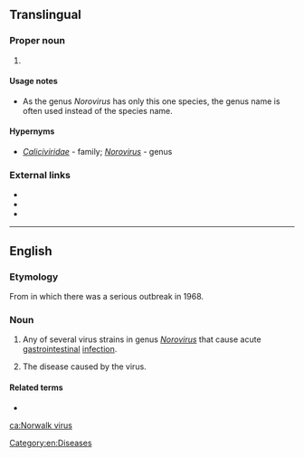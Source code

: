==Translingual==

===Proper noun===
{{taxoninfl|i=1}}

# {{taxon|species|genus|Norovirus|i=1|the causal agent of [[winter vomiting virus]] in humans}}

====Usage notes====
* As the genus ''Norovirus'' has only this one species, the genus name is often used instead of the species name.

====Hypernyms====
* {{sense|species}} ''[[Caliciviridae]]''&nbsp;- family; ''[[Norovirus]]''&nbsp;- genus

===External links===
* {{pedia}}
* {{specieslite|Norwalk virus}}
* {{comcatlite|Norovirus}}

----

==English==
{{wikipedia}}

===Etymology===
From {{w|Norwalk, Ohio}} in which there was a serious outbreak in 1968.

===Noun===
{{en-noun|es}}

# {{lb|en|virology}} Any of several virus strains in genus ''[[Norovirus]]'' that cause acute [[gastrointestinal]] [[infection]].
# The disease caused by the virus.

====Related terms====
* {{l|en|norovirus}}

[[Category:en:Diseases]]

[[ca:Norwalk virus]]
